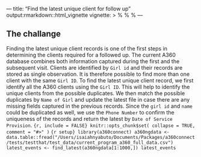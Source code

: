 --- title: "Find the latest unique client for follow up" 
  output:rmarkdown::html_vignette vignette: >
%\VignetteIndexEntry{Find-latest-unique-clients}
%\VignetteEngine{knitr::rmarkdown} %\VignetteEncoding{UTF-8} 
---

## The challange

<!-- Nigeria A360 database combines information for both newly registered clients and -->
<!-- clients coming for a second or n visit (repeat clients). Its possible to find more  -->
<!-- than one client with the same girl id. The girl ID by itself is not unique -->

<!-- information for both new and repeat clients generated from a single event. Its -->
<!-- therefore possible to find more than one client with the same client ID. -->

Finding the latest unique client records is one of the first steps in
determining the clients required for a followed up. The current A360 database
combines both information captured during the first and the subsequent visit.
Clients are identified by `Girl id` and their records are stored as single
observation. It is therefore possible to find more than one client with the same
`Girl ID`.
To find the latest unique client record, we first identify all the A360 clients
using the `Girl ID`. This will help to identify the unique clients from the
possible duplicates. We then match the possible duplicates by `Name of Girl` and
update the latest file in case there are any missing fields captured in the
previous records.
Since the `girl id` and `name` could be duplicated as well, we use the `Phone
Number` to confirm the uniqueness of the records and return the latest by `Date
of Service Provision`.
```{r, include = FALSE} knitr::opts_chunk$set( collapse = TRUE, comment = "#>" )
```
```{r setup} library(a360connect)
a360ngdata <-
data.table::fread("/Users/isaiahnyabuto/Documents/Packages/a360connect/tests/testthat/test_data/current_program_a360_full_data.csv")
latest_events <- find_latest(a360ngdata[1:1000,])
latest_events ```
